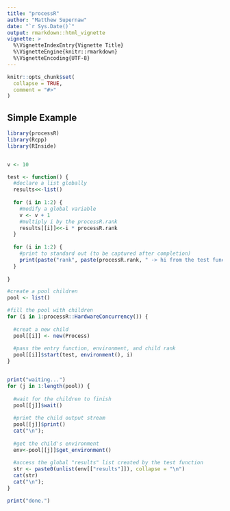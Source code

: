 ```yaml
---
title: "processR"
author: "Matthew Supernaw"
date: "`r Sys.Date()`"
output: rmarkdown::html_vignette
vignette: >
  %\VignetteIndexEntry{Vignette Title}
  %\VignetteEngine{knitr::rmarkdown}
  %\VignetteEncoding{UTF-8}
---
```


```r
knitr::opts_chunk$set(
  collapse = TRUE,
  comment = "#>"
)
```

## Simple Example

```r
library(processR)
library(Rcpp)
library(RInside)


v <- 10

test <- function() {
  #declare a list globally
  results<<-list()
  
  for (i in 1:2) {
    #modify a global variable
    v <- v + 1
    #multiply i by the processR.rank
    results[[i]]<<-i * processR.rank
  }
  
  for (i in 1:2) {
    #print to standard out (to be captured after completion)
    print(paste("rank", paste(processR.rank, " -> hi from the test function")))
  }
  
}

#create a pool children
pool <- list()

#fill the pool with children
for (i in 1:processR::HardwareConcurrency()) {
  
  #creat a new child
  pool[[i]] <- new(Process)
  
  #pass the entry function, environment, and child rank
  pool[[i]]$start(test, environment(), i)
}


print("waiting...")
for (j in 1:length(pool)) {
  
  #wait for the children to finish
  pool[[j]]$wait()
  
  #print the child output stream
  pool[[j]]$print()
  cat("\n");
  
  #get the child's environment
  env<-pool[[j]]$get_environment()
  
  #access the global "results" list created by the test function
  str <- paste0(unlist(env[["results"]]), collapse = "\n")
  cat(str)
  cat("\n");
}

print("done.")


```
